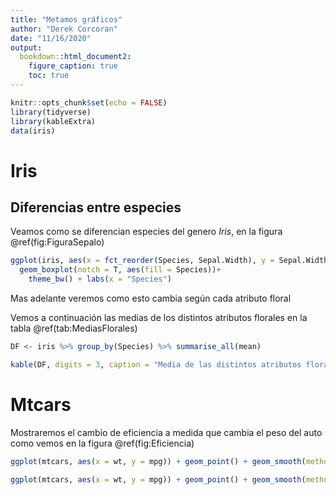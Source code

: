```yaml
---
title: "Metamos gráficos"
author: "Derek Corcoran"
date: "11/16/2020"
output: 
  bookdown::html_document2:
    figure_caption: true
    toc: true
---
```


```r
knitr::opts_chunk$set(echo = FALSE)
library(tidyverse)
library(kableExtra)
data(iris)
```

# Iris

## Diferencias entre especies

Veamos como se diferencian especies del genero *Iris*, en la figura \@ref(fig:FiguraSepalo)

```r
ggplot(iris, aes(x = fct_reorder(Species, Sepal.Width), y = Sepal.Width)) +
  geom_boxplot(notch = T, aes(fill = Species))+
    theme_bw() + labs(x = "Species")
```

Mas adelante veremos como esto cambia según cada atributo floral


Vemos a continuación las medias de los distintos atributos florales en la tabla \@ref(tab:MediasFlorales)

```r
DF <- iris %>% group_by(Species) %>% summarise_all(mean)

kable(DF, digits = 3, caption = "Media de las distintos atributos florales") %>% kable_paper()
```

# Mtcars

Mostraremos el cambio de eficiencia a medida que cambia el peso del auto como vemos en la figura \@ref(fig:Eficiencia)

```r
ggplot(mtcars, aes(x = wt, y = mpg)) + geom_point() + geom_smooth(method = "lm")
```


```r
ggplot(mtcars, aes(x = wt, y = mpg)) + geom_point() + geom_smooth(method = "lm")
```


